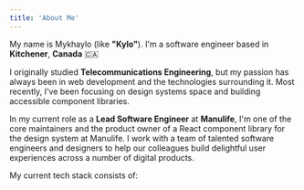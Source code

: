 ```yaml
---
title: 'About Me'
---
```


My name is <span className="accent font-extrabold">Mykhaylo</span> (like **"Kylo"**).
I'm a software engineer based in **Kitchener**, **Canada** 🇨🇦

I originally studied **Telecommunications Engineering**, but my passion has always been in
web development and the technologies surrounding it. Most recently, I've been focusing on
design systems space and building accessible component libraries.

In my current role as a **Lead Software Engineer** at **Manulife**, I'm one of the core
maintainers and the product owner of a React component library for the design system at Manulife.
I work with a team of talented software engineers and designers to help our colleagues build
delightful user experiences across a number of digital products.

My current tech stack consists of:
